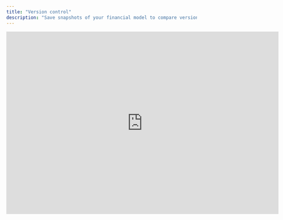 ```yaml
---
title: "Version control"
description: "Save snapshots of your financial model to compare versions in charts and reports."
---
```


<iframe width="720" height="483" src="https://www.loom.com/embed/8f7df905499e412bbf827735e90bd0cd?sid=4652fa4b-6535-451a-9693-4f9a52219fed" frameborder="0" webkitallowfullscreen mozallowfullscreen allowfullscreen />

## Overview

Version control is a central part of budgeting, forecasting, and reporting in Francis. It allows you to take snapshots of your model throughout the year. When you've finalized an anchor budget or forecast, you can save versions of your model, which can be used in charts, variance analyses, and reporting.

## Basics

### Saving versions

To take a snapshot of your model and lock that version for later reference, navigate to the *Versions* button in the top bar and select *Save version* from the side drawer. Once a version has been saved, it will appear on the version timeline, where you can view older versions of your model.

<Tip>
  Include some indication of time when naming versions. Common examples include *Q1 Reforecast* or conventions like *3+9 Forecast*.
</Tip>

### Referencing versions

Saved versions enable comparison between budgets, forecasts, and actuals in Francis. For reporting purposes, versions can be included in the [*Reports*](/documentation/features/variance-analysis/three-column-report) view, which takes two versions as input: an anchor budget and a forecast, both of which would ideally have been saved as locked versions in your model.

When designing [charts](/documentation/features/reporting/charts), saved versions can be accessed through the *Sources* list in the toolbar. Adding saved versions to your charts makes comparing budget vs. actuals or budget vs. forecasts easy.

### Sharing versions

By default, all roles — owners, admins, editors, viewers, and limited viewers — have access to the version timeline and saved versions. It is currently not possible to restrict access to versions or to share individual versions of your model with specific users.&#x20;

If you wish to share specific versions with your team members but do not want to give them access to specific versions, you can export your model to Excel or Sheets or download a regular [PDF](/documentation/features/reporting/reports), which can then be shared with your team.

### Editing versions

Saved versions represent a snapshot of your financial model at the time of saving. Therefore, versions are locked and cannot be changed or edited in any way.&#x20;

As an exception, actuals are updated if new entries are booked to mapped accounts for actuals months prior to the forecast start date.

If you've just saved a version of your model and wish to make changes to that version, we recommend saving a new version that includes your updates.